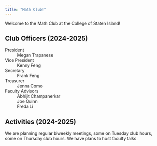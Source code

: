 ```yaml
---
title: "Math Club!"
---
```


Welcome to the Math Club at the College of Staten Island!

## Club Officers (2024-2025)

President
: Megan Trapanese

Vice President
: Kenny Feng

Secretary
: Frank Feng

Treasurer
: Jenna Como

Faculty Advisors
: Abhijit Champanerkar
: Joe Quinn
: Freda Li

## Activities (2024-2025)

We are planning regular biweekly meetings, some on Tuesday club hours, some on Thursday club hours. We have plans to host faculty talks.
